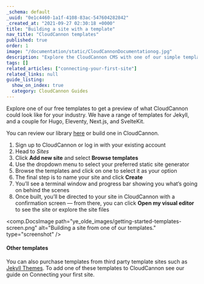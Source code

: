 ```yaml
---
_schema: default
_uuid: "0e1c4460-1a1f-4108-83ac-547604282842"
_created_at: "2021-09-27 02:30:18 +0000"
title: "Building a site with a template"
nav_title: "CloudCannon templates"
published: true
order: 1
image: "/documentation/static/CloudCannonDocumentationog.jpg"
description: "Explore the CloudCannon CMS with one of our simple templates."
tags: []
related_articles: ["connecting-your-first-site"]
related_links: null
guide_listing:
  show_on_index: true
  category: CloudCannon Guides
---
```


Explore one of our free templates to get a preview of what CloudCannon could look like for your industry. We have a range of templates for Jekyll, and a couple for Hugo, Eleventy, Next.js, and SvelteKit.

You can review our library [<u>here</u>](/community/themes/) or build one in CloudCannon.

1. Sign up to CloudCannon or log in with your existing account
2. Head to *Sites*
3. Click **Add new site** and select **Browse templates**
4. Use the dropdown menu to select your preferred static site generator
5. Browse the templates and click on one to select it as your option
6. The final step is to name your site and click **Create**
7. You’ll see a terminal window and progress bar showing you what’s going on behind the scenes
8. Once built, you’ll be directed to your site in CloudCannon with a confirmation screen — from there, you can click **Open my visual editor** to see the site or explore the site files

<comp.DocsImage path="ye_olde_images/getting-started-templates-screen.png" alt="Building a site from one of our templates." type="screenshot" />

#### Other templates

You can also purchase templates from third party template sites such as [<u>Jekyll Themes</u>](https://jekyllthemes.io/). To add one of these templates to CloudCannon see our guide on Connecting your first site.
